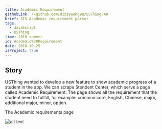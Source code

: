 ```yaml
---
title: Academic Requirement
githubLink: //github.com/dipsywong98/USThing-AR
brief: SIS Academic requirement parser
tags:
  - JavaScript
  - USThing
time: 2018 summer
id: Academic%20Requirement
date: 2018-10-25
isProject: true
---
```


## Story

USThing wanted to develop a new feature to show academic progress of a student in the app. We can scrape Stendent Center, which serve a page called Academic Requirement. The page shows all the requirement that the student need to fullfill, for example: common core, English, Chinese, major, additional major, minor, option.

The Academic requirements page

![alt text](<../public/img/posts/Academic Requirement/image-1.png>)
